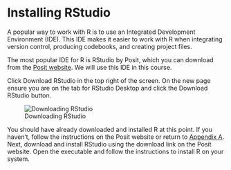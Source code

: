 # Installing RStudio

A popular way to work with R is to use an Integrated Development Environment (IDE). This IDE makes it easier to work with R when integrating version control, producing codebooks, and creating project files.

The most popular IDE for R is RStudio by Posit, which you can download from the [Posit website](https://posit.co/). We will use this IDE in this course.

Click Download RStudio in the top right of the screen. On the new page ensure you are on the tab for RStudio Desktop and click the Download RStudio button.

![Downloading RStudio](img/rstudio-install.png){fig-alt="A screenshot of the Posit page for downloading RStudio"}

You should have already downloaded and installed R at this point. If you haven't, follow the instructions on the Posit website or return to [Appendix A](http://glennwilliams.me/ds-psych/99a_installing-r.html). Next, download and install RStudio using the download link on the Posit website. Open the executable and follow the instructions to install R on your system.

